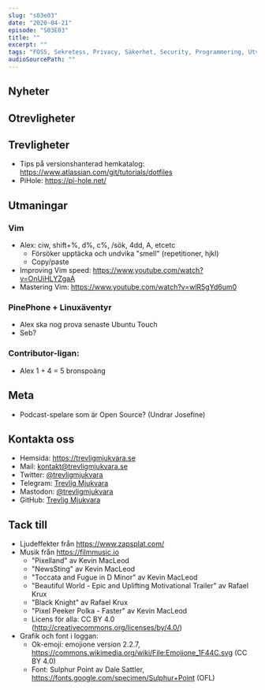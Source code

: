 ```yaml
---
slug: "s03e03"
date: "2020-04-21"
episode: "S03E03"
title: ""
excerpt: ""
tags: "FOSS, Sekretess, Privacy, Säkerhet, Security, Programmering, Utveckling, RaspberryPi, PinePhone, Technology, Linux, Open Source"
audioSourcePath: ""
---
```


## Nyheter

## Otrevligheter

## Trevligheter
- Tips på versionshanterad hemkatalog: https://www.atlassian.com/git/tutorials/dotfiles
- PiHole: https://pi-hole.net/

## Utmaningar
### Vim
- Alex: ciw, shift+%, d%, c%, /sök, 4dd, A, etcetc
  - Försöker upptäcka och undvika "smell" (repetitioner, hjkl)
  - Copy/paste 
- Improving Vim speed: https://www.youtube.com/watch?v=OnUiHLYZgaA
- Mastering Vim: https://www.youtube.com/watch?v=wlR5gYd6um0

### PinePhone + Linuxäventyr
- Alex ska nog prova senaste Ubuntu Touch
- Seb?

### Contributor-ligan:
- Alex 1 + 4 = 5 bronspoäng

## Meta
- Podcast-spelare som är Open Source? (Undrar Josefine)  

## Kontakta oss
- Hemsida: https://trevligmjukvara.se
- Mail: kontakt@trevligmjukvara.se
- Twitter: [@trevligmjukvara](https://twitter.com/trevligmjukvara)
- Telegram: [Trevlig Mjukvara](https://t.me/trevligmjukvara)
- Mastodon: [@trevligmjukvara](https://mastodon.linuxkompis.se/@trevligmjukvara)
- GitHub: [Trevlig Mjukvara](https://github.com/trevligmjukvara)

## Tack till
- Ljudeffekter från https://www.zapsplat.com/
- Musik från https://filmmusic.io
  - "Pixelland" av Kevin MacLeod
  - "NewsSting" av Kevin MacLeod
  - "Toccata and Fugue in D Minor" av Kevin MacLeod
  - "Beautiful World - Epic and Uplifting Motivational Trailer" av Rafael Krux
  - "Black Knight" av Rafael Krux
  - "Pixel Peeker Polka - Faster" av Kevin MacLeod
  - Licens för alla: CC BY 4.0 (http://creativecommons.org/licenses/by/4.0/)
- Grafik och font i loggan:
  - Ok-emoji: emojione version 2.2.7, https://commons.wikimedia.org/wiki/File:Emojione_1F44C.svg (CC BY 4.0)
  - Font: Sulphur Point av Dale Sattler, https://fonts.google.com/specimen/Sulphur+Point (OFL)
